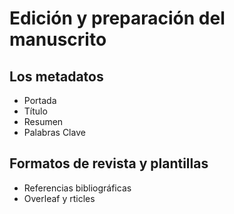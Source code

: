 # Edición y preparación del manuscrito

## Los metadatos
- Portada
- Título
- Resumen
- Palabras Clave

## Formatos de revista y plantillas
- Referencias bibliográficas
- Overleaf y rticles
